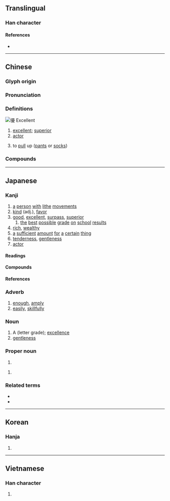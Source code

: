 {{also|优}}
{{character info/new}}
==Translingual==

===Han character===
{{Han char|rn=9|rad=人|as=15|sn=17|four=21247|canj=OMBE|ids=⿰亻憂}}

====References====
* {{Han ref|kx=0120.280|dkj=01261|dj=0254.260|hdz=10233.040|uh=512A|ud=20778|bh=C075|bd=49269}}

----

==Chinese==
{{zh-forms|s=优}}

===Glyph origin===
{{Han etyl}}

===Pronunciation===
{{zh-pron
|m=yōu
|c=jau1
|c-t=yiu1
|mn=qz,tw,xm,zz:iu
|mn-t=iu1
|mc=y
|oc=y
|ma=Zh-you.ogg
|cat=a,n
}}

===Definitions===
[[File:優 Excellent.jpg|thumb|優 Excellent]]
{{zh-hanzi}}

# [[excellent]]; [[superior]]
# [[actor]]
# {{lb|zh|Cantonese}} to [[pull]] up ([[pant]]s or [[sock]]s)

===Compounds===
{{zh-der|優禮|優洽|優等|名特優新|優養化|優點|優雅|優格|優境學|伊優|優選法|優美|優勢種|優貢|優曇華|優越|優勝|優惠|優遇|學優而仕|娼優|優角|俳優體|優獎|優哉游哉|優先|女優|優閒|品學兼優|從優|優缽羅|優裕|優游|優笑|優假|優勝劣敗|優待月票|優待|優良|弄優|優待券|優酪乳|優異|名優|優柔寡斷|優優|優婆夷|優遊|優長|優柔|學優才贍|優比|優恤|優詔|優婆塞|優秀|倡優|優越感|優容|優惠待遇|優惠關稅|優伶|優勢|優孟衣冠|優地槽|優生學|優劣|優渥|優生保健|優游不迫|伶優|優質|優處|優游自在|優樂|優撫|優弧|優厚|優先權|俳優|擇優|空優迷彩|特優|才勇兼優|才學兼優|男優|資優|績優|養尊處優|衣冠優孟|雜種優勢|績優股|膽識俱優|高貴優雅|資優生}}

----

==Japanese==

===Kanji===
{{ja-kanji|grade=6|rs=人15}}

# [[a]] [[person]] [[with]] [[lithe]] [[movements]]
# [[kind]] (adj.), [[favor]]
# [[good]], [[excellent]], [[surpass]], [[superior]]
## [[the]] [[best]] [[possible]] [[grade]] [[on]] [[school]] [[results]]
# [[rich]], [[wealthy]]
# [[a]] [[sufficient]] [[amount]] [[for]] [[a]] [[certain]] [[thing]]
# [[tenderness]], [[gentleness]]
# [[actor]]

====Readings====
{{ja-readings
|goon=う
|kanon=ゆう<いう
|kun=すぐ-れる, まさ-る, やさ-し.い<!--, わざおぎ-<わざをぎ- -->
|nanori=かつ, ひろ, ゆたか}}

{{attention|ja|kun-reading "わざおぎ" is an irregular reading of the kanji compound "[[俳優]]", attested in the ''Nihon Shoki''}}

====Compounds====
{{der3|ja|{{ja-r|優渥|ゆうあく}}
|{{ja-r|優位|ゆうい}}
|{{ja-r|優越|ゆうえつ}}
|{{ja-r|優越感|ゆうえつかん}}
|{{ja-r|優艶|ゆうえん}}
|{{ja-r|優婉|ゆうえん}}
|{{ja-r|優雅|ゆうが}}
|{{ja-r|優遇|ゆうぐう}}
|{{ja-r|優形|やさがた}}
|{{ja-r|優弧|ゆうこ}}
|{{ja-r|優姿|ゆうし}}
|{{ja-r|優者|ゆうしゃ}}
|{{ja-r|優秀|ゆうしゅう}}
|{{ja-r|優柔%不断|ゆうじゅう%ふだん}}
|{{ja-r|優駿|ゆうしゅん}}
|{{ja-r|優%女|ゆう%おんな}}
|{{ja-r|優勝|ゆうしょう}}
|{{ja-r|優勢|ゆうせい}}
|{{ja-r|優性|ゆうせい}}
|{{ja-r|優生|ゆうせい}}
|{{ja-r|優先|ゆうせん}}
|{{ja-r|優待|ゆうたい}}
|{{ja-r|優退|ゆうたい}}
|{{ja-r|優男|やさおとこ}}
|{{ja-r|優長|ゆうちょう}}
|{{ja-r|優等|ゆうとう}}
|{{ja-r|優曇華|うどんげ}}
|{{ja-r|優美|ゆうび}}
|{{ja-r|優々閑々|ゆうゆうかんかん}}, {{ja-r|優優閑閑|ゆうゆうかんかん}}
|{{ja-r|優利|ゆうり}}
|{{ja-r|優良|ゆうりょう}}
|{{ja-r|優劣|ゆうれつ}}
|{{ja-r|優諚|ゆうじょう}}
|{{ja-r|優男|やさおとこ}}
}}

====References====
{{ja-kref
|ku=4505
|shift=9744
|jis=4D25
|euc=CDA5
|skip=1-2-15
|freq=334
|nelson=564
|newnelson=334
|halpern=177
|kld=130
|heisig=993
|tuttle=2a15.1
}}

===Adverb===
{{ja-pos|adverb|ゆう}}

# [[enough]], [[amply]]
# [[easily]], [[skillfully]]

===Noun===
{{ja-noun|ゆう}}

# A (letter grade); [[excellence]]
# [[gentleness]]

===Proper noun===
{{ja-pos|proper|まさる}}

# {{given name|male|lang=ja|sort=まさる}}

{{ja-pos|proper|ゆう}}

# {{given name|female|lang=ja|sort=ゆう}}

===Related terms===
* {{ja-r|優しげ|まさしげ}}
* {{ja-r|優る|まさる}}

----

==Korean==

===Hanja===
{{ko-hanja|hangeul=우}}

# {{defn|lang=ko|sort=人15}}

----

==Vietnamese==

===Han character===
{{vi-hantu|[[ưu]], [[viên]]|rs=人15}}

# {{defn|lang=vi|sort=人15}}